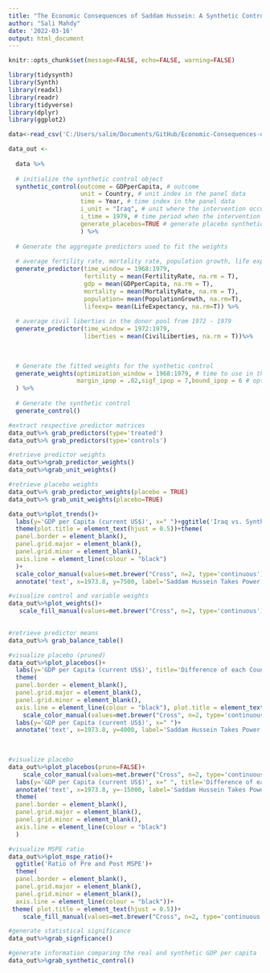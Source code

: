 ```yaml
---
title: "The Economic Consequences of Saddam Hussein: A Synthetic Control Approach"
author: "Sali Mahdy"
date: '2022-03-16'
output: html_document
---
```


```r
knitr::opts_chunk$set(message=FALSE, echo=FALSE, warning=FALSE)
```

```r
library(tidysynth)
library(Synth)
library(readxl)
library(readr)
library(tidyverse)
library(dplyr)
library(ggplot2)
```


```r
data<-read_csv('C:/Users/salim/Documents/GitHub/Economic-Consequences-of-Saddam-Hussein-/R Code/synth_data.csv')
```

```r
data_out <-
  
  data %>%
  
  # initialize the synthetic control object
  synthetic_control(outcome = GDPperCapita, # outcome
                    unit = Country, # unit index in the panel data
                    time = Year, # time index in the panel data
                    i_unit = "Iraq", # unit where the intervention occurred
                    i_time = 1979, # time period when the intervention occurred
                    generate_placebos=TRUE # generate placebo synthetic controls 
                    ) %>%
  
  # Generate the aggregate predictors used to fit the weights
  
  # average fertility rate, mortality rate, population growth, life expectancy from 1968 - 1979
  generate_predictor(time_window = 1968:1979,
                     fertility = mean(FertilityRate, na.rm = T),
                     gdp = mean(GDPperCapita, na.rm = T),
                     mortality = mean(MortalityRate, na.rm = T),
                     population= mean(PopulationGrowth, na.rm=T),
                     lifeexp= mean(LifeExpectancy, na.rm=T)) %>%
  
  # average civil liberties in the donor pool from 1972 - 1979
  generate_predictor(time_window = 1972:1979,
                     liberties = mean(CivilLiberties, na.rm = T))%>%

  
  
  # Generate the fitted weights for the synthetic control
  generate_weights(optimization_window = 1968:1979, # time to use in the optimization task
                   margin_ipop = .02,sigf_ipop = 7,bound_ipop = 6 # optimizer options
  ) %>%
  
  # Generate the synthetic control
  generate_control()

```

```r
#extract respective predictor matrices 
data_out%>% grab_predictors(type='treated')
data_out%>% grab_predictors(type='controls')
```


```r
#retrieve predictor weights
data_out%>%grab_predictor_weights()
data_out%>%grab_unit_weights()
```



```r
#retrieve placebo weights
data_out%>% grab_predictor_weights(placebo = TRUE)
data_out%>% grab_unit_weights(placebo=TRUE)
```

```r
data_out%>%plot_trends()+
  labs(y='GDP per Capita (current US$)', x=" ")+ggtitle('Iraq vs. Synthetic Iraq')+
  theme(plot.title = element_text(hjust = 0.5))+theme(
  panel.border = element_blank(),
  panel.grid.major = element_blank(),
  panel.grid.minor = element_blank(),
  axis.line = element_line(colour = "black")
  )+
  scale_color_manual(values=met.brewer("Cross", n=2, type='continuous'))+
  annotate('text', x=1973.8, y=7500, label='Saddam Hussein Takes Power', size=3)

```


```r
#visualize control and variable weights
data_out%>%plot_weights()+
   scale_fill_manual(values=met.brewer("Cross", n=2, type='continuous'))+
  
```

```r
#retrieve predictor means
data_out%>% grab_balance_table()
```

```r
#visualize placebo (pruned)
data_out%>%plot_placebos()+
  labs(y='GDP per Capita (current US$)', title='Difference of each Country in the Donor Pool')+
  theme(
  panel.border = element_blank(),
  panel.grid.major = element_blank(),
  panel.grid.minor = element_blank(),
  axis.line = element_line(colour = "black"), plot.title = element_text(hjust = 0.5))+
    scale_color_manual(values=met.brewer("Cross", n=2, type='continuous'))+
  labs(y='GDP per Capita (current US$)', x=" ")+
  annotate('text', x=1973.8, y=4000, label='Saddam Hussein Takes Power', size=3)
  
  
```

```r
#visualize placebo 
data_out%>%plot_placebos(prune=FALSE)+
    scale_color_manual(values=met.brewer("Cross", n=2, type='continuous'))+
  labs(y='GDP per Capita (current US$)', x=" ", title='Difference of each Country in the Donor Pool' )+
  annotate('text', x=1973.8, y=-15000, label='Saddam Hussein Takes Power', size=3)+  theme(plot.title = element_text(hjust = 0.5))+
  theme(
  panel.border = element_blank(),
  panel.grid.major = element_blank(),
  panel.grid.minor = element_blank(),
  axis.line = element_line(colour = "black")
  )
```

```r
#visualize MSPE ratio
data_out%>%plot_mspe_ratio()+
  ggtitle('Ratio of Pre and Post MSPE')+
  theme(
  panel.border = element_blank(),
  panel.grid.major = element_blank(),
  panel.grid.minor = element_blank(),
  axis.line = element_line(colour = "black"))+
 theme( plot.title = element_text(hjust = 0.5))+
    scale_fill_manual(values=met.brewer("Cross", n=2, type='continuous'))
```

```r
#generate statistical significance 
data_out%>%grab_signficance()
```

```r
#generate information comparing the real and synthetic GDP per capita 
data_out%>%grab_synthetic_control()

```






